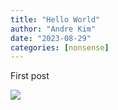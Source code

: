 ```yaml
---
title: "Hello World"
author: "Andre Kim"
date: "2023-08-29"
categories: [nonsense]
---
```


First post

![](IMG_0953.jpg)

